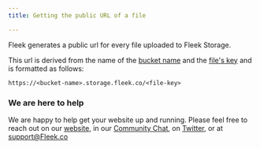 ```yaml
---
title: Getting the public URL of a file

---
```


Fleek generates a public url for every file uploaded to Fleek Storage.

This url is derived from the name of the [bucket name](/Storage/s3Integration/FetchingBuckets) and the [file's key](/Storage/s3Integration/ListingTheContentOfBucket) and is formatted as follows:

`https://<bucket-name>.storage.fleek.co/<file-key>`

### We are here to help

We are happy to help get your website up and running. Please feel free to reach out on our [website](https://Fleek.co), in our [Community Chat](https://join.slack.com/t/fleek-public/shared_invite/zt-bxna7y1d-PbVdut4rgHt5jM6Zjg9g9A), on [Twitter](https://twitter.com/FleekHQ), or at support@Fleek.co
